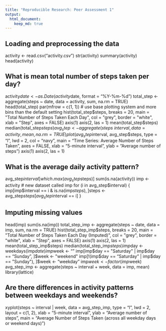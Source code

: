 ```yaml
---
title: "Reproducible Research: Peer Assessment 1"
output: 
  html_document:
    keep_md: true
---
```



## Loading and preprocessing the data
activity <- read.csv("activity.csv")
str(activity)
summary(activity)
head(activity)



## What is mean total number of steps taken per day?
activity$date <- as.Date(activity$date, format = "%Y-%m-%d")
total_step <- aggregate(steps ~ date, data = activity, sum, na.rm = TRUE)
head(total_step)
par(mfrow = c(1, 1))
# use base plotting system and more bins than the default setting
hist(total_step$steps, breaks = 20, 
     main = "Total Number of Steps Taken Each Day",
     col = "grey", border = "white", xlab = "Step", axes = FALSE)
axis(1)
axis(2, las = 1)
mean(total_step$steps)
median(total_step$steps)
avg_step <- aggregate(steps ~ interval, data = activity, mean, na.rm = TRUE)
plot(avg_step$interval, avg_step$steps, type = "l", lwd = 2, col = "navy",
     main = "Time Series: Average Number of Steps Taken", axes = FALSE,
     xlab = "5-minute interval", ylab = "Average number of steps")
axis(1)
axis(2, las = 1)


## What is the average daily activity pattern?
avg_step$interval[which.max(avg_step$steps)]
sum(is.na(activity))
imp <- activity # new dataset called imp
for (i in avg_step$interval) {
    imp[imp$interval == i & is.na(imp$steps), ]$steps <- 
        avg_step$steps[avg_step$interval == i]
}

## Imputing missing values
head(imp)
sum(is.na(imp))
total_step_imp <- aggregate(steps ~ date, data = imp, sum, na.rm = TRUE)
hist(total_step_imp$steps, breaks = 20, 
     main = "Total Number of Steps Taken Each Day (Imputed)",
     col = "grey", border = "white", xlab = "Step", axes = FALSE)
axis(1)
axis(2, las = 1)
mean(total_step_imp$steps)
median(total_step_imp$steps)
imp$day <- weekdays(imp$date)
imp$week <- ""
imp[imp$day == "Saturday" | imp$day == "Sunday", ]$week <- "weekend"
imp[!(imp$day == "Saturday" | imp$day == "Sunday"), ]$week <- "weekday"
imp$week <- factor(imp$week)
avg_step_imp <- aggregate(steps ~ interval + week, data = imp, mean)
library(lattice)


## Are there differences in activity patterns between weekdays and weekends?
xyplot(steps ~ interval | week, data = avg_step_imp, type = "l", lwd = 2,
       layout = c(1, 2), 
       xlab = "5-minute interval", 
       ylab = "Average number of steps",
       main = "Average Number of Steps Taken (across all weekday days or weekend days)")
